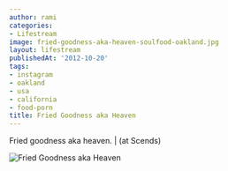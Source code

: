 ```yaml
---
author: rami
categories:
- Lifestream
image: fried-goodness-aka-heaven-soulfood-oakland.jpg
layout: lifestream
publishedAt: '2012-10-20'
tags:
- instagram
- oakland
- usa
- california
- food-porn
title: Fried Goodness aka Heaven
---
```


Fried goodness aka heaven. | (at Scends)

![Fried Goodness aka Heaven](/assets/images/content/lifestream/fried-goodness-aka-heaven-soulfood-oakland.jpg)
